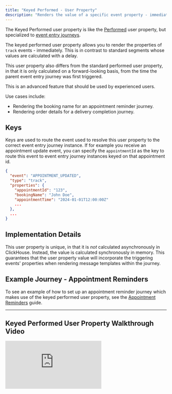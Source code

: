 ```yaml
---
title: "Keyed Performed - User Property"
description: "Renders the value of a specific event property - immediately."
---
```


The Keyed Performed user property is like the [Performed](/resources/user-property-types/performed) user property, but specialized to [event entry journeys](/resources/journey-nodes/entry#event-entry).

The keyed performed user property allows you to render the properties of `track` events - immediately. This is in contrast to standard segments whose values are calculated with a delay.

This user property also differs from the standard performed user property, in that it is only calculated on a forward-looking basis, from the time the parent event entry journey was first triggered.

This is an advanced feature that should be used by experienced users.

Use cases include:

- Rendering the booking name for an appointment reminder journey.
- Rendering order details for a delivery completion journey.

## Keys

Keys are used to route the event used to resolve this user property to the correct event entry journey instance. If for example you receive an appointment update event, you can specify the `appointmentId` as the key to route this event to event entry journey instances keyed on that appointment id.

```json
{
  "event": "APPOINTMENT_UPDATED",
  "type": "track",
  "properties": {
    "appointmentId": "123",
    "bookingName": "John Doe",
    "appointmentTime": "2024-01-01T12:00:00Z"
    ...
  },
  ...
}
```

## Implementation Details

This user property is unique, in that it is *not* calculated asynchronously in ClickHouse. Instead, the value is calculated synchronously in memory. This guarantees that the user property value will incorporate the triggering events' properties when rendering message templates within the journey.

## Example Journey - Appointment Reminders

To see an example of how to set up an appointment reminder journey which makes use of the keyed performed user property, see the [Appointment Reminders](/guide/sample-journeys/appointment-reminders) guide.

---

## Keyed Performed User Property Walkthrough Video

<iframe
  className="w-full aspect-video"
  src="https://www.youtube.com/embed/3F2w6UPrqhc?si=xR7zGaAVFC2PE0_Y"
  title="Keyed Performed User Properties"
  frameBorder="0"
  allow="accelerometer; autoplay; clipboard-write; encrypted-media; gyroscope; picture-in-picture"
  allowFullScreen
></iframe>
